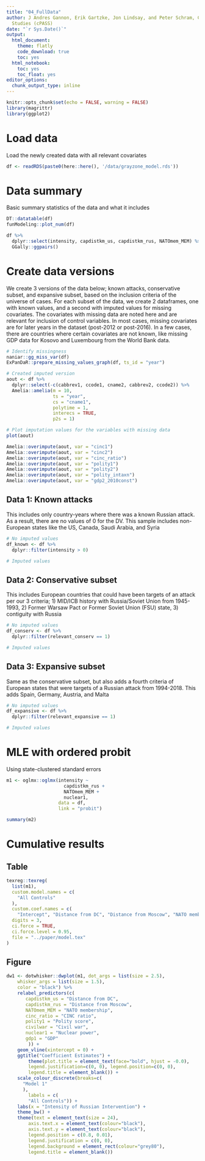 ```yaml
---
title: "04_FullData"
author: J Andres Gannon, Erik Gartzke, Jon Lindsay, and Peter Schram, Center for Peace and Security
  Studies (cPASS)
date: "`r Sys.Date()`"
output:
  html_document:
    theme: flatly
    code_download: true
    toc: yes
  html_notebook:
    toc: yes
    toc_float: yes
editor_options:
  chunk_output_type: inline
---
```


```r
knitr::opts_chunk$set(echo = FALSE, warning = FALSE)
library(magrittr)
library(ggplot2)
```

# Load data
Load the newly created data with all relevant covariates
```r
df <- readRDS(paste0(here::here(), '/data/grayzone_model.rds'))
```

# Data summary
Basic summary statistics of the data and what it includes
```r
DT::datatable(df)
funModeling::plot_num(df)

df %>%
  dplyr::select(intensity, capdistkm_us, capdistkm_rus, NATOmem_MEM) %>%
  GGally::ggpairs()
```

# Create data versions
We create 3 versions of the data below; known attacks, conservative subset, and expansive subset, based on the inclusion criteria of the universe of cases. For each subset of the data, we create 2 dataframes, one with known values, and a second with imputed values for missing covariates. The covariates with missing data are noted here and are relevant for inclusion of control variables. In most cases, missing covariates are for later years in the dataset (post-2012 or post-2016). In a few cases, there are countries where certain covariates are not known, like missing GDP data for Kosovo and Luxembourg from the World Bank data.
```r
# Identify missingness
naniar::gg_miss_var(df)
ExPanDaR::prepare_missing_values_graph(df, ts_id = "year")

# Created imputed version
aout <- df %>%
  dplyr::select(-c(cabbrev1, ccode1, cname2, cabbrev2, ccode2)) %>%
  Amelia::amelia(m = 10,
                 ts = "year",
                 cs = "cname1",
                 polytime = 1,
                 interecs = TRUE,
                 p2s = 1)

# Plot imputation values for the variables with missing data
plot(aout)

Amelia::overimpute(aout, var = "cinc1")
Amelia::overimpute(aout, var = "cinc2")
Amelia::overimpute(aout, var = "cinc_ratio")
Amelia::overimpute(aout, var = "polity1")
Amelia::overimpute(aout, var = "polity2")
Amelia::overimpute(aout, var = "polity_intaxn")
Amelia::overimpute(aout, var = "gdp2_2010const")
```

## Data 1: Known attacks
This includes only country-years where there was a known Russian attack. As a result, there are no values of 0 for the DV. This sample includes non-European states like the US, Canada, Saudi Arabia, and Syria
```r
# No imputed values
df_known <- df %>%
  dplyr::filter(intensity > 0)

# Imputed values

```

## Data 2: Conservative subset
This includes European countries that could have been targets of an attack per our 3 criteria; 1) MID/ICB history with Russia/Soviet Union from 1945-1993, 2) Former Warsaw Pact or Former Soviet Union (FSU) state, 3) contiguity with Russia
```r
# No imputed values
df_conserv <- df %>%
  dplyr::filter(relevant_conserv == 1)

# Imputed values

```

## Data 3: Expansive subset
Same as the conservative subset, but also adds a fourth criteria of European states that were targets of a Russian attack from 1994-2018. This adds Spain, Germany, Austria, and Malta
```r
# No imputed values
df_expansive <- df %>%
  dplyr::filter(relevant_expansive == 1)

# Imputed values

```

# MLE with ordered probit
Using state-clustered standard errors
```r
m1 <- oglmx::oglmx(intensity ~ 
                     capdistkm_rus +
                     NATOmem_MEM +
                     nuclear1,
                   data = df,
                   link = "probit")

summary(m2)
```

# Cumulative results
## Table
```r
texreg::texreg(
  list(m1),
  custom.model.names = c(
    "All Controls"
  ),
  custom.coef.names = c(
    "Intercept", "Distance from DC", "Distance from Moscow", "NATO membership", "CINC ratio", "Polity Score", "Civil War", "Nuclear power", "GDP"),
  digits = 3,
  ci.force = TRUE,
  ci.force.level = 0.95,
  file = "../paper/model.tex"
)
```

## Figure
```r
dw1 <- dotwhisker::dwplot(m1, dot_args = list(size = 2.5),
    whisker_args = list(size = 1.5), 
    color = "black") %>%
    relabel_predictors(c(
       capdistkm_us = "Distance from DC",
       capdistkm_rus = "Distance from Moscow",
       NATOmem_MEM = "NATO membership",
       cinc_ratio = "CINC ratio",
       polity1 = "Polity score",
       civilwar = "Civil war",
       nuclear1 = "Nuclear power",
       gdp1 = "GDP"
        )) +
    geom_vline(xintercept = 0) +
    ggtitle("Coefficient Estimates") +
        theme(plot.title = element_text(face="bold", hjust = -0.0),
        legend.justification=c(0, 0), legend.position=c(0, 0),
        legend.title = element_blank()) +
    scale_colour_discrete(breaks=c(
      "Model 1"
      ),
        labels = c(
        "All Controls")) +
    labs(x = "Intensity of Russian Intervention") + 
    theme_bw() +
    theme(text = element_text(size = 24),
        axis.text.x = element_text(colour="black"), 
        axis.text.y = element_text(colour="black"),
        legend.position = c(0.8, 0.01),
        legend.justification = c(0, 0), 
        legend.background = element_rect(colour="grey80"),
        legend.title = element_blank())
```
